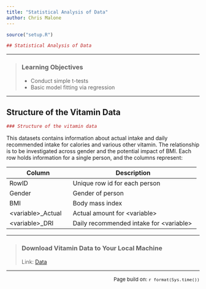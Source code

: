 ```yaml
---
title: "Statistical Analysis of Data"
author: Chris Malone
---
```


```r
source("setup.R")
```

```r
## Statistical Analysis of Data
```


------------

> ### Learning Objectives
>
> * Conduct simple t-tests
> * Basic model fitting via regression

------------


## Structure of the Vitamin Data

```r
### Structure of the vitamin data
```

This datasets contains information about actual intake and daily recommended intake for calories and various other vitamin.  The relationship is to be investigated across gender and the potential impact of BMI. 
Each row holds information for a single person, and the columns represent:

| Column           | Description                        |
|------------------|------------------------------------|
| RowID       | Unique row id for each person      |
| Gender           | Gender of person                   |
| BMI              | Body mass index                    |
| \<variable\>_Actual | Actual amount for \<variable\>     |
| \<variable\>_DRI   |  Daily recommended intake for \<variable\>         |

------------

> ### Download Vitamin Data to Your Local Machine
>
>  Link: [Data](https://github.com/WSU-DataScience/R-ecology-lesson/blob/gh-pages/portal_data_joined.csv)

------------




<p style="text-align: right; font-size: small;">Page build on: `r format(Sys.time())`</p>
